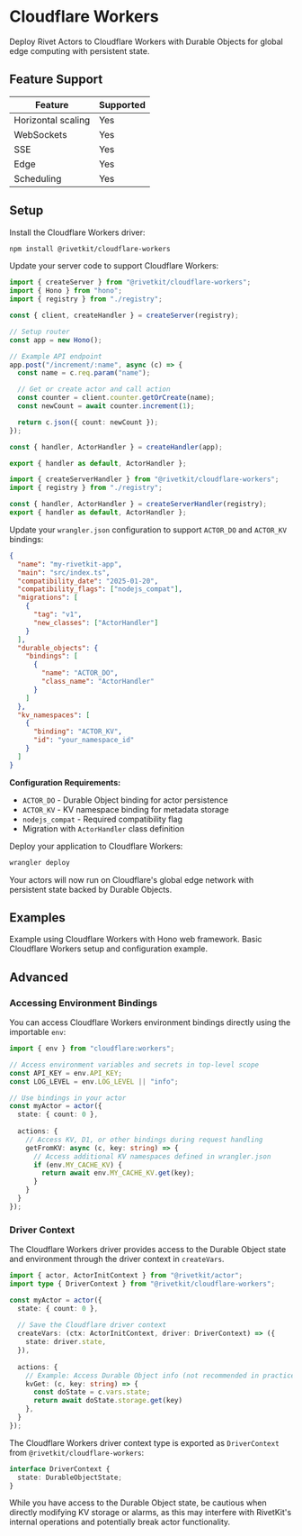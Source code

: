 # Cloudflare Workers

Deploy Rivet Actors to Cloudflare Workers with Durable Objects for global edge computing with persistent state.

## Feature Support

| Feature | Supported |
| --- | --- |
| Horizontal scaling | Yes |
| WebSockets | Yes |
| SSE | Yes |
| Edge | Yes |
| Scheduling | Yes |

## Setup

<Steps>
<Step title="Install packages">

Install the Cloudflare Workers driver:

```bash
npm install @rivetkit/cloudflare-workers
```

</Step>

<Step title="Configure the driver">

Update your server code to support Cloudflare Workers:

<Tabs>
<Tab title="Hono">

```typescript {{"title":"server.ts"}}
import { createServer } from "@rivetkit/cloudflare-workers";
import { Hono } from "hono";
import { registry } from "./registry";

const { client, createHandler } = createServer(registry);

// Setup router
const app = new Hono();

// Example API endpoint
app.post("/increment/:name", async (c) => {
  const name = c.req.param("name");

  // Get or create actor and call action
  const counter = client.counter.getOrCreate(name);
  const newCount = await counter.increment(1);

  return c.json({ count: newCount });
});

const { handler, ActorHandler } = createHandler(app);

export { handler as default, ActorHandler };
```

</Tab>

<Tab title="No Router">

```typescript {{"title":"server.ts"}}
import { createServerHandler } from "@rivetkit/cloudflare-workers";
import { registry } from "./registry";

const { handler, ActorHandler } = createServerHandler(registry);
export { handler as default, ActorHandler };
```

</Tab>
</Tabs>

</Step>

<Step title="Configure Wrangler">

Update your `wrangler.json` configuration to support `ACTOR_DO` and `ACTOR_KV` bindings:

```json {{"title":"wrangler.json"}}
{
  "name": "my-rivetkit-app",
  "main": "src/index.ts",
  "compatibility_date": "2025-01-20",
  "compatibility_flags": ["nodejs_compat"],
  "migrations": [
    {
      "tag": "v1",
      "new_classes": ["ActorHandler"]
    }
  ],
  "durable_objects": {
    "bindings": [
      {
        "name": "ACTOR_DO",
        "class_name": "ActorHandler"
      }
    ]
  },
  "kv_namespaces": [
    {
      "binding": "ACTOR_KV",
      "id": "your_namespace_id"
    }
  ]
}
```

**Configuration Requirements:**

- `ACTOR_DO` - Durable Object binding for actor persistence
- `ACTOR_KV` - KV namespace binding for metadata storage
- `nodejs_compat` - Required compatibility flag
- Migration with `ActorHandler` class definition

</Step>

<Step title="Deploy">

Deploy your application to Cloudflare Workers:

```bash
wrangler deploy
```

Your actors will now run on Cloudflare's global edge network with persistent state backed by Durable Objects.

</Step>
</Steps>

## Examples

<CardGroup>
<Card title="Cloudflare Workers + Hono" href="https://github.com/rivet-gg/rivetkit/tree/main/examples/cloudflare-workers-hono" target="_blank">
Example using Cloudflare Workers with Hono web framework.
</Card>

<Card title="Cloudflare Workers Basic" href="https://github.com/rivet-gg/rivetkit/tree/main/examples/cloudflare-workers" target="_blank">
Basic Cloudflare Workers setup and configuration example.
</Card>
</CardGroup>

## Advanced

### Accessing Environment Bindings

You can access Cloudflare Workers environment bindings directly using the importable `env`:

```typescript
import { env } from "cloudflare:workers";

// Access environment variables and secrets in top-level scope
const API_KEY = env.API_KEY;
const LOG_LEVEL = env.LOG_LEVEL || "info";

// Use bindings in your actor
const myActor = actor({
  state: { count: 0 },
  
  actions: {
    // Access KV, D1, or other bindings during request handling
    getFromKV: async (c, key: string) => {
      // Access additional KV namespaces defined in wrangler.json
      if (env.MY_CACHE_KV) {
        return await env.MY_CACHE_KV.get(key);
      }
    }
  }
});
```

### Driver Context

The Cloudflare Workers driver provides access to the Durable Object state and environment through the driver context in `createVars`.

```typescript
import { actor, ActorInitContext } from "@rivetkit/actor";
import type { DriverContext } from "@rivetkit/cloudflare-workers";

const myActor = actor({
  state: { count: 0 },
  
  // Save the Cloudflare driver context
  createVars: (ctx: ActorInitContext, driver: DriverContext) => ({ 
    state: driver.state,
  }),
  
  actions: {
    // Example: Access Durable Object info (not recommended in practice)
    kvGet: (c, key: string) => {
      const doState = c.vars.state;
	  return await doState.storage.get(key)
    },
  }
});
```

The Cloudflare Workers driver context type is exported as `DriverContext` from `@rivetkit/cloudflare-workers`:

```typescript
interface DriverContext {
  state: DurableObjectState;
}
```

<Warning>
While you have access to the Durable Object state, be cautious when directly modifying KV storage or alarms, as this may interfere with RivetKit's internal operations and potentially break actor functionality.
</Warning>

